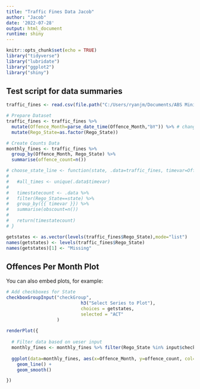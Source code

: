 ```yaml
---
title: "Traffic Fines Data Jacob"
author: "Jacob"
date: '2022-07-28'
output: html_document
runtime: shiny
---
```


```r
knitr::opts_chunk$set(echo = TRUE)
library("tidyverse")
library("lubridate")
library("ggplot2")
library("shiny")
```

## Test script for data summaries

```r
traffic_fines <- read.csv(file.path("C:/Users/ryanjm/Documents/ABS Mini Hackathon 2022/Traffic_camera_offences_and_fines.csv"))

# Prepare Dataset
traffic_fines <- traffic_fines %>%
  mutate(Offence_Month=parse_date_time(Offence_Month,"bY")) %>% # change Month to date format
  mutate(Rego_State=as.factor(Rego_State))

# Create Counts Data
monthly_fines <- traffic_fines %>%
  group_by(Offence_Month, Rego_State) %>%
  summarise(offence_count=n())

# choose_state_line <- function(state, .data=traffic_fines, timevar=Offence_Month){
#   
#   #all_times <- unique(.data$timevar)
# 
#   timestatecount <- .data %>%
#   filter(Rego_State==state) %>%
#   group_by({{ timevar }}) %>%
#   summarise(obscount=n())
#   
#   return(timestatecount)
# }

getstates <- as.vector(levels(traffic_fines$Rego_State),mode="list")
names(getstates) <- levels(traffic_fines$Rego_State)
names(getstates)[1] <- "Missing"
```

## Offences Per Month Plot

You can also embed plots, for example:

```r

# Add checkboxes for State
checkboxGroupInput("checkGroup", 
                            h3("Select Series to Plot"), 
                            choices = getstates,
                            selected = "ACT"
                   )
  
renderPlot({
  
  # Filter data based on ueser input
  monthly_fines <- monthly_fines %>% filter(Rego_State %in% input$checkGroup)
  
  ggplot(data=monthly_fines, aes(x=Offence_Month, y=offence_count, col=Rego_State) ) +
    geom_line() +
    geom_smooth() 

})

```

